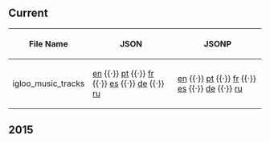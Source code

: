 ==Current==
{| class="wikitable sortable plainlinks"
! File Name
! JSON
! JSONP
|-
| igloo_music_tracks || [http://cdn.clubpenguin.com/play/en/web_service/game_configs/igloo_music_tracks.json en] {{·}} [http://cdn.clubpenguin.com/play/pt/web_service/game_configs/igloo_music_tracks.json pt] {{·}} [http://cdn.clubpenguin.com/play/fr/web_service/game_configs/igloo_music_tracks.json fr] {{·}} [http://cdn.clubpenguin.com/play/es/web_service/game_configs/igloo_music_tracks.json es] {{·}} [http://cdn.clubpenguin.com/play/de/web_service/game_configs/igloo_music_tracks.json de] {{·}} [http://cdn.clubpenguin.com/play/ru/web_service/game_configs/igloo_music_tracks.json ru] || [http://cdn.clubpenguin.com/play/en/web_service/game_configs/igloo_music_tracks.jsonp en] {{·}} [http://cdn.clubpenguin.com/play/pt/web_service/game_configs/igloo_music_tracks.jsonp pt] {{·}} [http://cdn.clubpenguin.com/play/fr/web_service/game_configs/igloo_music_tracks.jsonp fr] {{·}} [http://cdn.clubpenguin.com/play/es/web_service/game_configs/igloo_music_tracks.jsonp es] {{·}} [http://cdn.clubpenguin.com/play/de/web_service/game_configs/igloo_music_tracks.jsonp de] {{·}} [http://cdn.clubpenguin.com/play/ru/web_service/game_configs/igloo_music_tracks.jsonp ru]
|}
==2015==
{{2015GameConfigs|title=igloo_music_tracks}}